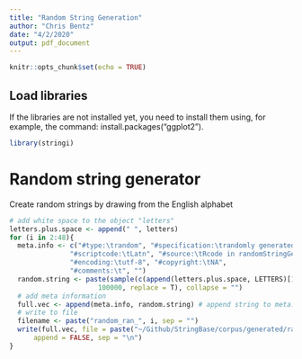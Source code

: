 ```yaml
---
title: "Random String Generation"
author: "Chris Bentz"
date: "4/2/2020"
output: pdf_document
---
```


```r
knitr::opts_chunk$set(echo = TRUE)
```

## Load libraries
If the libraries are not installed yet, you need to install them using, for example, the command: install.packages("ggplot2"). 
```r
library(stringi)
```

# Random string generator
Create random strings by drawing from the English alphabet
```r
# add white space to the object "letters"
letters.plus.space <- append(" ", letters)
for (i in 2:48){
  meta.info <- c("#type:\trandom", "#specification:\trandomly generated string (ran)",
               "#scriptcode:\tLatn", "#source:\tRcode in randomStringGenerator.Rmd",
               "#encoding:\tutf-8", "#copyright:\tNA", 
               "#comments:\t", "")
  random.string <- paste(sample(c(append(letters.plus.space, LETTERS)[1:i]), 
                      100000, replace = T), collapse = "")
  # add meta information
  full.vec <- append(meta.info, random.string) # append string to meta.info vector
  # write to file
  filename <- paste("random_ran_", i, sep = "")
  write(full.vec, file = paste("~/Github/StringBase/corpus/generated/random/", filename, sep = ""), 
      append = FALSE, sep = "\n")
}
```
